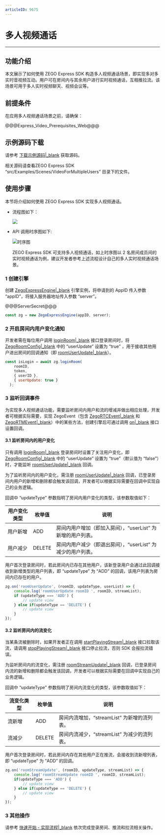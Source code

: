 ```yaml
---
articleID: 9675
---
```

# 多人视频通话

---

## 功能介绍

本文展示了如何使用 ZEGO Express SDK 构造多人视频通话场景，即实现多对多实时音视频互动。用户可在房间内与其余用户进行实时视频通话，互相推拉流。该场景可用于多人实时视频聊天、视频会议等。


## 前提条件

在应用多人视频通话场景之前，请确保：

@@@Express_Video_Prerequisites_Web@@@

## 示例源码下载

请参考 [下载示例源码\|_blank](!DownloadDemo/DownloadDemo) 获取源码。

相关源码请查看ZEGO Express SDK “src/Examples/Scenes/VideoForMultipleUsers” 目录下的文件。

## 使用步骤

本节将介绍如何使用 ZEGO Express SDK 实现多人视频通话。

- 流程图如下：

  ![](http://doc.oa.zego.im/Pics/Android/ExpressSDK/Scenes/VideoForMultipleUsers/Video_for_Multiple_Users_process_android.png)


- API 调用时序图如下: 

  <img src="/Pics/Web/ExpressSDK/Advanced_Features /Video_for_Multiple_Users_Web_new.png" alt="时序图">  

   <div class="mk-hint">

   ZEGO Express SDK 可支持多人视频通话，如上时序图以 2 名房间成员间的实时视频通话为例，建议开发者参考上述流程设计自己的多人实时视频通话场景。
   </div>


### 1 创建引擎

创建 [ZegoExpressEngine\|_blank](@-ZegoExpressEngine) 引擎实例，将申请到的 AppID 传入参数 “appID”，将接入服务器地址传入参数 “server”。

@@@ServerSecret@@@


```javascript
const zg = new ZegoExpressEngine(appID, server);
```

### 2 开启房间内用户变化通知

开发者需在每位用户调用 [loginRoom\|_blank](@loginRoom) 接口登录房间时，将 [ZegoRoomConfig\|_blank](@-ZegoRoomConfig) 中的 “userUpdate” 设置为 “true” ，用于接收其他用户进出房间的回调通知（即 [roomUserUpdate\|_blank](@roomUserUpdate)）。

```javascript
const isLogin = await zg.loginRoom(
    roomID,
    token,
    { userID },
    { userUpdate: true }
  );
```


### 3 监听回调事件

为实现多人视频通话功能，需要监听房间内用户和流的增减并做出相应处理，开发者可根据实际需要，实现 ZegoEvent（包含 [ZegoRTCEvent\|_blank](@-ZegoRTCEvent) 和 [ZegoRTMEvent\|_blank](@-ZegoRTMEvent)）中的某些方法，创建引擎后可通过调用 [on\|_blank](/article/api?doc=Express_Video_SDK_API~javascript_web~class~ZegoExpressEngine#on) 接口设置回调。


#### 3.1 监听房间内的用户变化

<div class="mk-warning">

只有调用 [loginRoom\|_blank](@loginRoom) 登录房间时设置了关注用户变化，即 [ZegoRoomConfig\|_blank](@-ZegoRoomConfig) 中的 “userUpdate” 设置为 “true”（默认值为 “false”）时，才能监听 [roomUserUpdate\|_blank](@roomUserUpdate) 回调。
</div>

为了监听房间内的用户变化，需注册 [roomUserUpdate\|_blank](@roomUserUpdate) 回调，已登录房间内用户的新增和删除都会触发该回调，开发者可以根据实际需要在回调中实现自己的业务逻辑。

回调中 “updateType” 参数指明了房间内用户变化的类型，该参数取值如下：

| 用户变化类型 | 枚举值 | 说明|
|-|-|-|
| 用户新增 | ADD | 房间内用户增加（即加入房间），“userList” 为新增的用户列表。|
| 用户减少 | DELETE | 房间内用户减少（即退出房间），“userList” 为减少的用户列表。|

用户首次登录房间时，若此房间内已存在其他用户，该新登录用户会通过此回调接收到新增类型的用户列表，即 “updateType” 为 “ADD” 的回调，该用户列表为房间内已存在的用户。


```javascript
zg.on('roomUserUpdate', (roomID, updateType, userList) => {
    console.log('roomUserUpdate roomID ', roomID, streamList);
    if (updateType === 'ADD') {
        // update view
    } else if(updateType == 'DELETE') {
        // update view
    }
});
```


#### 3.2 监听房间内的流变化

<div class="mk-warning">

当某条流被删除时，如果开发者正在调用 [startPlayingStream\|_blank](@startPlayingStream) 接口拉取该流，请调用 [stopPlayingStream\|_blank](@stopPlayingStream) 接口停止拉流，否则 SDK 会报拉流错误。
</div>

为监听房间内的流变化，需注册 [roomStreamUpdate\|_blank](@roomStreamUpdate) 回调，已登录房间内流的新增和删除都会触发该回调，开发者可以根据实际需要在回调中实现自己的业务逻辑。

回调中 “updateType” 参数指明了房间内流变化的类型，该参数取值如下：

| 流变化类型 | 枚举值 | 说明 |
|-|-|-|
| 流新增 | ADD | 房间内流增加，“streamList” 为新增的流列表。|
| 流减少 | DELETE | 房间内流减少，“streamList” 为减少的流列表。|

用户首次登录房间时，若此房间内存在其他用户正在推流，会接收到流新增列表，即 “updateType” 为 “ADD” 的回调。


```javascript
zg.on('roomStreamUpdate', (roomID, updateType, streamList) => {
    console.log('roomStreamUpdate roomID ', roomID, streamList);
    if(updateType === 'ADD') {
    	// update view
    } else if(updateType == 'DELETE') {
    	// update view
    }
});
```


### 3 其他操作

请参考 [快速开始 - 实现流程\|_blank](#7638) 依次完成登录房间、推流和拉流相关操作。
